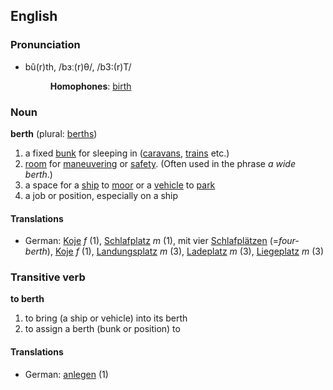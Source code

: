 ==English==
===Pronunciation===
*bû(r)th, /bɜː(r)θ/, /b3:(r)T/
*:'''Homophones''': [[birth]]

===Noun===
'''berth''' (plural: [[berths]])

#a fixed [[bunk]] for sleeping in ([[caravan]]s, [[train]]s etc.)
#[[room]] for [[maneuvering]] or [[safety]].  (Often used in the phrase ''a wide berth''.)
#a space for a [[ship]] to [[moor]] or a [[vehicle]] to [[park]]
#a job or position, especially on a ship

====Translations====
*German: [[Koje]] ''f'' (1), [[Schlafplatz]] ''m'' (1), mit vier [[Schlafplatz|Schlafplätzen]] (=''four-berth''), [[Koje]] ''f'' (1), [[Landungsplatz]] ''m'' (3), [[Ladeplatz]] ''m'' (3), [[Liegeplatz]] ''m'' (3)

===Transitive verb===
'''to berth'''

#to bring (a ship or vehicle) into its berth
#to assign a berth (bunk or position) to

====Translations====
*German: [[anlegen]] (1)